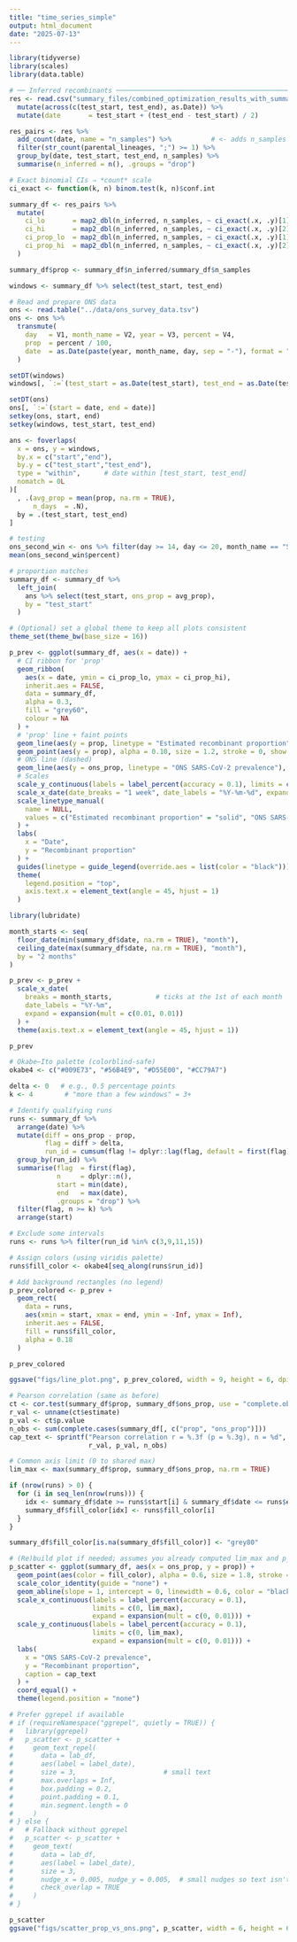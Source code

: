 ```yaml
---
title: "time_series_simple"
output: html_document
date: "2025-07-13"
---
```


```r
library(tidyverse)
library(scales)
library(data.table)

# ── Inferred recombinants ─────────────────────────────────────────────────────
res <- read.csv("summary_files/combined_optimization_results_with_summary.csv") %>%
  mutate(across(c(test_start, test_end), as.Date)) %>%
  mutate(date       = test_start + (test_end - test_start) / 2)

res_pairs <- res %>%
  add_count(date, name = "n_samples") %>%          # <- adds n_samples per date
  filter(str_count(parental_lineages, ";") >= 1) %>%
  group_by(date, test_start, test_end, n_samples) %>%                    # keep n_samples in the key
  summarise(n_inferred = n(), .groups = "drop")

# Exact binomial CIs ⇒ *count* scale
ci_exact <- function(k, n) binom.test(k, n)$conf.int

summary_df <- res_pairs %>%
  mutate(
    ci_lo       = map2_dbl(n_inferred, n_samples, ~ ci_exact(.x, .y)[1] * .y),
    ci_hi       = map2_dbl(n_inferred, n_samples, ~ ci_exact(.x, .y)[2] * .y),
    ci_prop_lo  = map2_dbl(n_inferred, n_samples, ~ ci_exact(.x, .y)[1]),
    ci_prop_hi  = map2_dbl(n_inferred, n_samples, ~ ci_exact(.x, .y)[2])
  )

summary_df$prop <- summary_df$n_inferred/summary_df$n_samples

windows <- summary_df %>% select(test_start, test_end)
```

```r
# Read and prepare ONS data 
ons <- read.table("../data/ons_survey_data.tsv")
ons <- ons %>%
  transmute(
    day   = V1, month_name = V2, year = V3, percent = V4,
    prop  = percent / 100,
    date  = as.Date(paste(year, month_name, day, sep = "-"), format = "%Y-%B-%d")
  )

setDT(windows)
windows[, `:=`(test_start = as.Date(test_start), test_end = as.Date(test_end))]

setDT(ons)
ons[, `:=`(start = date, end = date)]
setkey(ons, start, end)
setkey(windows, test_start, test_end)

ans <- foverlaps(
  x = ons, y = windows,
  by.x = c("start","end"),
  by.y = c("test_start","test_end"),
  type = "within",      # date within [test_start, test_end]
  nomatch = 0L
)[
  , .(avg_prop = mean(prop, na.rm = TRUE),
      n_days  = .N),
  by = .(test_start, test_end)
]

# testing
ons_second_win <- ons %>% filter(day >= 14, day <= 20, month_name == "September", year == 2020)
mean(ons_second_win$percent)

# proportion matches
summary_df <- summary_df %>%
  left_join(
    ans %>% select(test_start, ons_prop = avg_prop),
    by = "test_start"
  )
```

```r
# (Optional) set a global theme to keep all plots consistent
theme_set(theme_bw(base_size = 16))

p_prev <- ggplot(summary_df, aes(x = date)) +
  # CI ribbon for 'prop'
  geom_ribbon(
    aes(x = date, ymin = ci_prop_lo, ymax = ci_prop_hi),
    inherit.aes = FALSE,
    data = summary_df,
    alpha = 0.3,
    fill = "grey60",
    colour = NA
  ) +
  # 'prop' line + faint points
  geom_line(aes(y = prop, linetype = "Estimated recombinant proportion"), linewidth = 0.9) +
  geom_point(aes(y = prop), alpha = 0.10, size = 1.2, stroke = 0, show.legend = FALSE) +
  # ONS line (dashed)
  geom_line(aes(y = ons_prop, linetype = "ONS SARS-CoV-2 prevalence"), linewidth = 0.9) +
  # Scales
  scale_y_continuous(labels = label_percent(accuracy = 0.1), limits = c(0, NA)) +
  scale_x_date(date_breaks = "1 week", date_labels = "%Y-%m-%d", expand = expansion(mult = c(0.01, 0.01))) +
  scale_linetype_manual(
    name = NULL,
    values = c("Estimated recombinant proportion" = "solid", "ONS SARS-CoV-2 prevalence" = "22")  # dashed
  ) +
  labs(
    x = "Date",
    y = "Recombinant proportion"
  ) +
  guides(linetype = guide_legend(override.aes = list(color = "black"))) +
  theme(
    legend.position = "top",
    axis.text.x = element_text(angle = 45, hjust = 1)
  ) 

library(lubridate)

month_starts <- seq(
  floor_date(min(summary_df$date, na.rm = TRUE), "month"),
  ceiling_date(max(summary_df$date, na.rm = TRUE), "month"),
  by = "2 months"
)

p_prev <- p_prev +
  scale_x_date(
    breaks = month_starts,           # ticks at the 1st of each month
    date_labels = "%Y-%m",
    expand = expansion(mult = c(0.01, 0.01))
  ) +
  theme(axis.text.x = element_text(angle = 45, hjust = 1))

p_prev
```

```r
# Okabe–Ito palette (colorblind-safe)
okabe4 <- c("#009E73", "#56B4E9", "#D55E00", "#CC79A7")

delta <- 0   # e.g., 0.5 percentage points
k <- 4        # "more than a few windows" = 3+

# Identify qualifying runs
runs <- summary_df %>%
  arrange(date) %>%
  mutate(diff = ons_prop - prop,
         flag = diff > delta,
         run_id = cumsum(flag != dplyr::lag(flag, default = first(flag)))) %>%
  group_by(run_id) %>%
  summarise(flag  = first(flag),
            n     = dplyr::n(),
            start = min(date),
            end   = max(date),
            .groups = "drop") %>%
  filter(flag, n >= k) %>%
  arrange(start)

# Exclude some intervals
runs <- runs %>% filter(run_id %in% c(3,9,11,15))

# Assign colors (using viridis palette)
runs$fill_color <- okabe4[seq_along(runs$run_id)]

# Add background rectangles (no legend)
p_prev_colored <- p_prev +
  geom_rect(
    data = runs,
    aes(xmin = start, xmax = end, ymin = -Inf, ymax = Inf),
    inherit.aes = FALSE,
    fill = runs$fill_color,
    alpha = 0.18
  )

p_prev_colored

ggsave("figs/line_plot.png", p_prev_colored, width = 9, height = 6, dpi = 300)
```

```r
# Pearson correlation (same as before)
ct <- cor.test(summary_df$prop, summary_df$ons_prop, use = "complete.obs", method = "pearson")
r_val <- unname(ct$estimate)
p_val <- ct$p.value
n_obs <- sum(complete.cases(summary_df[, c("prop", "ons_prop")]))
cap_text <- sprintf("Pearson correlation r = %.3f (p = %.3g), n = %d",
                    r_val, p_val, n_obs)

# Common axis limit (0 to shared max)
lim_max <- max(summary_df$prop, summary_df$ons_prop, na.rm = TRUE)

if (nrow(runs) > 0) {
  for (i in seq_len(nrow(runs))) {
    idx <- summary_df$date >= runs$start[i] & summary_df$date <= runs$end[i]
    summary_df$fill_color[idx] <- runs$fill_color[i]
  }
}

summary_df$fill_color[is.na(summary_df$fill_color)] <- "grey80"

# (Re)build plot if needed; assumes you already computed lim_max and p_scatter structure
p_scatter <- ggplot(summary_df, aes(x = ons_prop, y = prop)) +
  geom_point(aes(color = fill_color), alpha = 0.6, size = 1.8, stroke = 0) +
  scale_color_identity(guide = "none") + 
  geom_abline(slope = 1, intercept = 0, linewidth = 0.6, color = "black") +
  scale_x_continuous(labels = label_percent(accuracy = 0.1),
                     limits = c(0, lim_max),
                     expand = expansion(mult = c(0, 0.01))) +
  scale_y_continuous(labels = label_percent(accuracy = 0.1),
                     limits = c(0, lim_max),
                     expand = expansion(mult = c(0, 0.01))) +
  labs(
    x = "ONS SARS-CoV-2 prevalence",
    y = "Recombinant proportion",
    caption = cap_text
  ) +
  coord_equal() +
  theme(legend.position = "none")

# Prefer ggrepel if available
# if (requireNamespace("ggrepel", quietly = TRUE)) {
#   library(ggrepel)
#   p_scatter <- p_scatter +
#     geom_text_repel(
#       data = lab_df,
#       aes(label = label_date),
#       size = 3,                      # small text
#       max.overlaps = Inf,
#       box.padding = 0.2,
#       point.padding = 0.1,
#       min.segment.length = 0
#     )
# } else {
#   # Fallback without ggrepel
#   p_scatter <- p_scatter +
#     geom_text(
#       data = lab_df,
#       aes(label = label_date),
#       size = 3,
#       nudge_x = 0.005, nudge_y = 0.005,  # small nudges so text isn't on top of the point
#       check_overlap = TRUE
#     )
# }

p_scatter
ggsave("figs/scatter_prop_vs_ons.png", p_scatter, width = 6, height = 6, dpi = 300)
```


